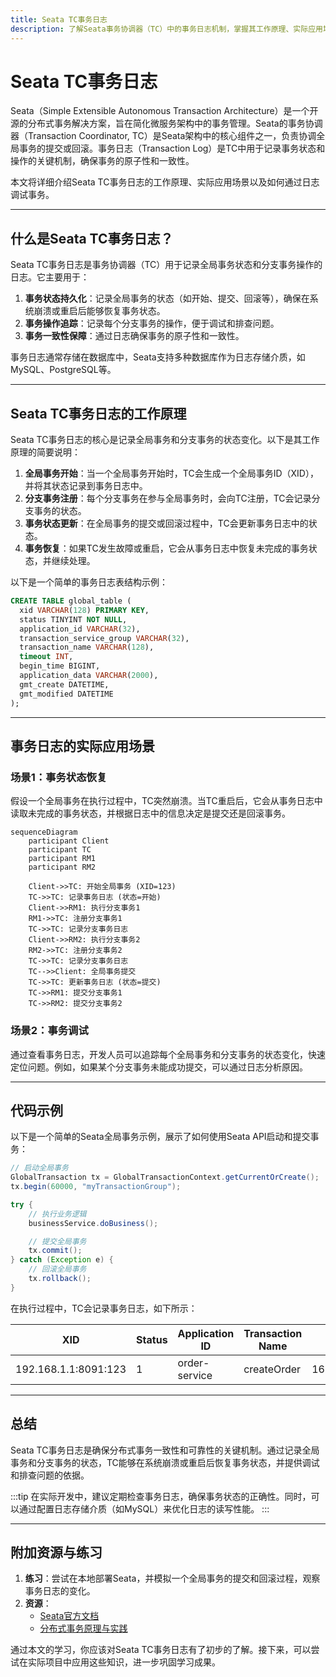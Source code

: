```yaml
---
title: Seata TC事务日志
description: 了解Seata事务协调器（TC）中的事务日志机制，掌握其工作原理、实际应用场景以及如何通过日志调试事务。
---
```


# Seata TC事务日志

Seata（Simple Extensible Autonomous Transaction Architecture）是一个开源的分布式事务解决方案，旨在简化微服务架构中的事务管理。Seata的事务协调器（Transaction Coordinator, TC）是Seata架构中的核心组件之一，负责协调全局事务的提交或回滚。事务日志（Transaction Log）是TC中用于记录事务状态和操作的关键机制，确保事务的原子性和一致性。

本文将详细介绍Seata TC事务日志的工作原理、实际应用场景以及如何通过日志调试事务。

---

## 什么是Seata TC事务日志？

Seata TC事务日志是事务协调器（TC）用于记录全局事务状态和分支事务操作的日志。它主要用于：

1. **事务状态持久化**：记录全局事务的状态（如开始、提交、回滚等），确保在系统崩溃或重启后能够恢复事务状态。
2. **事务操作追踪**：记录每个分支事务的操作，便于调试和排查问题。
3. **事务一致性保障**：通过日志确保事务的原子性和一致性。

事务日志通常存储在数据库中，Seata支持多种数据库作为日志存储介质，如MySQL、PostgreSQL等。

---

## Seata TC事务日志的工作原理

Seata TC事务日志的核心是记录全局事务和分支事务的状态变化。以下是其工作原理的简要说明：

1. **全局事务开始**：当一个全局事务开始时，TC会生成一个全局事务ID（XID），并将其状态记录到事务日志中。
2. **分支事务注册**：每个分支事务在参与全局事务时，会向TC注册，TC会记录分支事务的状态。
3. **事务状态更新**：在全局事务的提交或回滚过程中，TC会更新事务日志中的状态。
4. **事务恢复**：如果TC发生故障或重启，它会从事务日志中恢复未完成的事务状态，并继续处理。

以下是一个简单的事务日志表结构示例：

```sql
CREATE TABLE global_table (
  xid VARCHAR(128) PRIMARY KEY,
  status TINYINT NOT NULL,
  application_id VARCHAR(32),
  transaction_service_group VARCHAR(32),
  transaction_name VARCHAR(128),
  timeout INT,
  begin_time BIGINT,
  application_data VARCHAR(2000),
  gmt_create DATETIME,
  gmt_modified DATETIME
);
```

---

## 事务日志的实际应用场景

### 场景1：事务状态恢复

假设一个全局事务在执行过程中，TC突然崩溃。当TC重启后，它会从事务日志中读取未完成的事务状态，并根据日志中的信息决定是提交还是回滚事务。

```mermaid
sequenceDiagram
    participant Client
    participant TC
    participant RM1
    participant RM2

    Client->>TC: 开始全局事务 (XID=123)
    TC->>TC: 记录事务日志 (状态=开始)
    Client->>RM1: 执行分支事务1
    RM1->>TC: 注册分支事务1
    TC->>TC: 记录分支事务日志
    Client->>RM2: 执行分支事务2
    RM2->>TC: 注册分支事务2
    TC->>TC: 记录分支事务日志
    TC-->>Client: 全局事务提交
    TC->>TC: 更新事务日志 (状态=提交)
    TC->>RM1: 提交分支事务1
    TC->>RM2: 提交分支事务2
```

### 场景2：事务调试

通过查看事务日志，开发人员可以追踪每个全局事务和分支事务的状态变化，快速定位问题。例如，如果某个分支事务未能成功提交，可以通过日志分析原因。

---

## 代码示例

以下是一个简单的Seata全局事务示例，展示了如何使用Seata API启动和提交事务：

```java
// 启动全局事务
GlobalTransaction tx = GlobalTransactionContext.getCurrentOrCreate();
tx.begin(60000, "myTransactionGroup");

try {
    // 执行业务逻辑
    businessService.doBusiness();

    // 提交全局事务
    tx.commit();
} catch (Exception e) {
    // 回滚全局事务
    tx.rollback();
}
```

在执行过程中，TC会记录事务日志，如下所示：

| XID          | Status | Application ID | Transaction Name | Begin Time  |
|--------------|--------|----------------|------------------|-------------|
| 192.168.1.1:8091:123 | 1      | order-service  | createOrder      | 1698765432100 |

---

## 总结

Seata TC事务日志是确保分布式事务一致性和可靠性的关键机制。通过记录全局事务和分支事务的状态，TC能够在系统崩溃或重启后恢复事务状态，并提供调试和排查问题的依据。

:::tip
在实际开发中，建议定期检查事务日志，确保事务状态的正确性。同时，可以通过配置日志存储介质（如MySQL）来优化日志的读写性能。
:::

---

## 附加资源与练习

1. **练习**：尝试在本地部署Seata，并模拟一个全局事务的提交和回滚过程，观察事务日志的变化。
2. **资源**：
   - [Seata官方文档](https://seata.io/zh-cn/docs/overview/what-is-seata.html)
   - [分布式事务原理与实践](https://book.douban.com/subject/27665177/)

通过本文的学习，你应该对Seata TC事务日志有了初步的了解。接下来，可以尝试在实际项目中应用这些知识，进一步巩固学习成果。